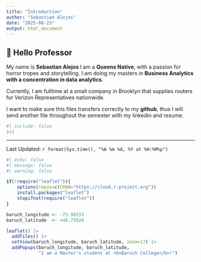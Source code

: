 ```yaml
---
title: "Introduction"
author: "Sebastian Alejos"
date: "2025-08-23"
output: html_document
---
```


## 👋 Hello Professor

My name is **Sebastian Alejos **
I am a **Queens Native**, with a passion for horror tropes and storytelling.
I am doing my masters in **Business Analytics with a concentration in data analytics**.

Currently, I am fulltime at a small company in Brooklyn that supplies routers for Verizon Representatives nationwide.

I want to make sure this files transfers correctly to my **github**, thus I will send another file throughout the semester with my linkedin and resume.



```r
#| include: false
1+1
```
--------------
Last Updated: `r format(Sys.time(), "%A %m %d, %Y at %H:%M%p")`



```r
#| echo: false
#| message: false
#| warning: false

if(!require("leaflet")){
    options(repos=c(CRAN="https://cloud.r-project.org"))
    install.packages("leaflet")
    stopifnot(require("leaflet"))
}

baruch_longitude <- -73.98333
baruch_latitude  <- +40.75028

leaflet() |>
  addTiles() |>
  setView(baruch_longitude, baruch_latitude, zoom=17) |>
  addPopups(baruch_longitude, baruch_latitude, 
            "I am a Master's student at <b>Baruch College</b>!")
```